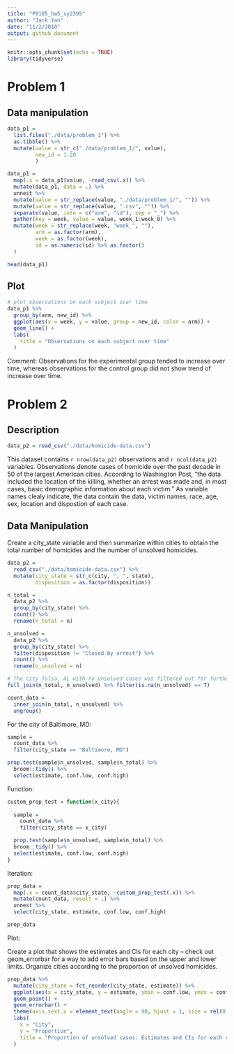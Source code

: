 ```yaml
---
title: "P8105_hw5_xy2395"
author: "Jack Yan"
date: "11/2/2018"
output: github_document
---
```


```r
knitr::opts_chunk$set(echo = TRUE)
library(tidyverse)
```

# Problem 1

## Data manipulation

```r
data_p1 = 
  list.files("./data/problem_1") %>% 
  as.tibble() %>% 
  mutate(value = str_c("./data/problem_1/", value),
         new_id = 1:20
         )

data_p1 = 
  map(.x = data_p1$value, ~read_csv(.x)) %>%
  mutate(data_p1, data = .) %>% 
  unnest %>% 
  mutate(value = str_replace(value, "./data/problem_1/", "")) %>% 
  mutate(value = str_replace(value, ".csv", "")) %>% 
  separate(value, into = c("arm", "id"), sep = "_") %>% 
  gather(key = week, value = value, week_1:week_8) %>% 
  mutate(week = str_replace(week, "week_", ""),
         arm = as.factor(arm),
         week = as.factor(week),
         id = as.numeric(id) %>% as.factor()
  )

head(data_p1)
```

## Plot

```r
# plot observations on each subject over time
data_p1 %>% 
  group_by(arm, new_id) %>% 
  ggplot(aes(x = week, y = value, group = new_id, color = arm)) +
  geom_line() +
  labs(
    title = "Observations on each subject over time"
  )
```

Comment:
Observations for the experimental group tended to increase over time, whereas observations for the control group did not show trend of increase over time.

# Problem 2

## Description

```r
data_p2 = read_csv("./data/homicide-data.csv")
```

This dataset contains `r nrow(data_p2)` observations and `r ncol(data_p2)` variables. Observations denote cases of homicide over the past decade in 50 of the largest American cities. According to Washington Post, "the data included the location of the killing, whether an arrest was made and, in most cases, basic demographic information about each victim." As variable names clealy indicate, the data contain the data, victim names, race, age, sex, location and dispostion of each case. 

## Data Manipulation

Create a city_state variable and then summarize within cities to obtain the total number of homicides and the number of unsolved homicides.

```r
data_p2 = 
  read_csv("./data/homicide-data.csv") %>% 
  mutate(city_state = str_c(city, ", ", state),
         disposition = as.factor(disposition))

n_total = 
  data_p2 %>% 
  group_by(city_state) %>% 
  count() %>% 
  rename(n_total = n) 

n_unsolved = 
  data_p2 %>% 
  group_by(city_state) %>% 
  filter(disposition != "Closed by arrest") %>% 
  count() %>% 
  rename(n_unsolved = n) 

# The city Tulsa, AL with no unsolved cases was filtered out for further analysis
full_join(n_total, n_unsolved) %>% filter(is.na(n_unsolved) == T)

count_data = 
  inner_join(n_total, n_unsolved) %>% 
  ungroup()
```

For the city of Baltimore, MD:

```r
sample = 
  count_data %>% 
  filter(city_state == "Baltimore, MD")

prop.test(sample$n_unsolved, sample$n_total) %>% 
  broom::tidy() %>% 
  select(estimate, conf.low, conf.high)
```

Function:

```r
custom_prop_test = function(x_city){
  
  sample = 
    count_data %>% 
    filter(city_state == x_city)

  prop.test(sample$n_unsolved, sample$n_total) %>% 
  broom::tidy() %>% 
  select(estimate, conf.low, conf.high)
}
```

Iteration:

```r
prop_data = 
  map(.x = count_data$city_state, ~custom_prop_test(.x)) %>% 
  mutate(count_data, result = .) %>% 
  unnest %>% 
  select(city_state, estimate, conf.low, conf.high)

prop_data
```

Plot:

Create a plot that shows the estimates and CIs for each city – check out geom_errorbar for a way to add error bars based on the upper and lower limits. Organize cities according to the proportion of unsolved homicides.

```r
prop_data %>% 
  mutate(city_state = fct_reorder(city_state, estimate)) %>% 
  ggplot(aes(x = city_state, y = estimate, ymin = conf.low, ymax = conf.high)) +
  geom_point() +
  geom_errorbar() +
  theme(axis.text.x = element_text(angle = 90, hjust = 1, size = rel(0.8))) +
  labs(
    x = "City",
    y = "Proportion",
    title = "Proportion of unsolved cases: Estimates and CIs for each city"
  )

```

